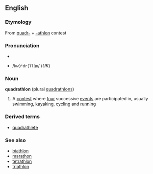 {{wikipedia}}
==English==
===Etymology===
From [[quadr-]] + [[-athlon]] contest

===Pronunciation===
*{{IPA|/kwɒˈdræθlɒn/ (''UK'')}}
*{{SAMPA}} /<tt>kwQ"dr{TlQn</tt>/ (''UK'')

===Noun===
'''quadrathlon''' (plural [[quadrathlons]])
#{{sports}} A [[contest]] where [[four]] successive [[events]] are participated in, usually [[swimming]], [[kayaking]], [[cycling]] and [[running]]

===Derived terms===
*[[quadrathlete]]

===See also===
*[[biathlon]]
*[[marathon]]
*[[tetrathlon]]
*[[triathlon]]